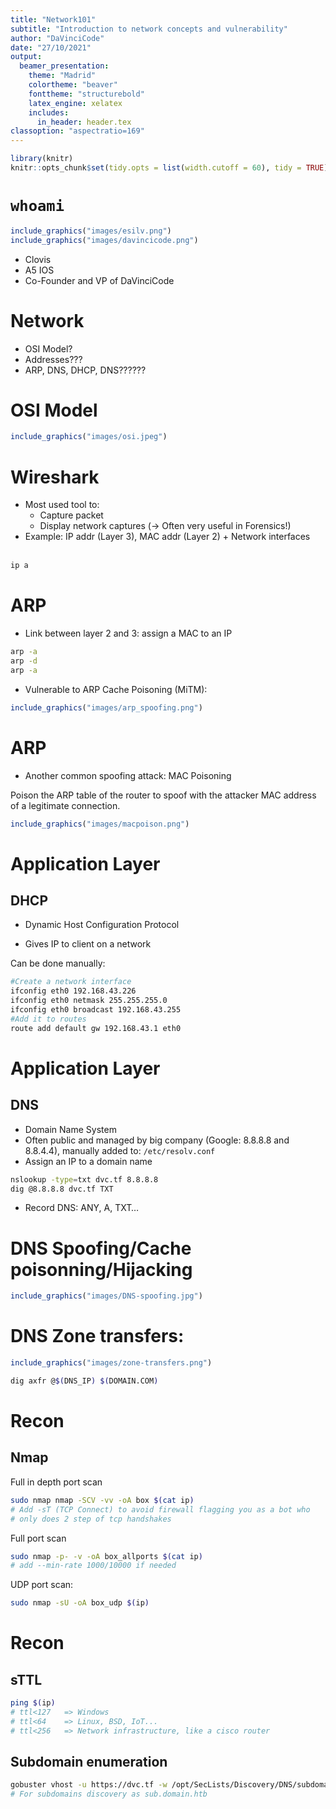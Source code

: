 ```yaml
---
title: "Network101"
subtitle: "Introduction to network concepts and vulnerability"
author: "DaVinciCode"
date: "27/10/2021"
output:
  beamer_presentation:
    theme: "Madrid"
    colortheme: "beaver"
    fonttheme: "structurebold"
    latex_engine: xelatex
    includes:
      in_header: header.tex
classoption: "aspectratio=169"
---
```


```r
library(knitr)
knitr::opts_chunk$set(tidy.opts = list(width.cutoff = 60), tidy = TRUE)
```

# `whoami`

```r
include_graphics("images/esilv.png")
include_graphics("images/davincicode.png")
```

- Clovis
- A5 IOS
- Co-Founder and VP of DaVinciCode

# Network

- OSI Model?
- Addresses???
- ARP, DNS, DHCP, DNS??????


# OSI Model
```r
include_graphics("images/osi.jpeg")
```


# Wireshark

- Most used tool to:
  - Capture packet
  - Display network captures (-> Often very useful in Forensics!)

- Example: IP addr (Layer 3), MAC addr (Layer 2) + Network interfaces\
\
```bash
ip a
```



# ARP

- Link between layer 2 and 3: assign a MAC to an IP

```bash
arp -a
arp -d 
arp -a
```



- Vulnerable to ARP Cache Poisoning (MiTM):

```r
include_graphics("images/arp_spoofing.png")
```


# ARP

- Another common spoofing attack: MAC Poisoning	

Poison the ARP table of the router to spoof with the attacker MAC address of a legitimate connection.

```r
include_graphics("images/macpoison.png")
```



# Application Layer

## DHCP

- Dynamic Host Configuration Protocol

- Gives IP to client on a network

Can be done manually:

```bash
#Create a network interface
ifconfig eth0 192.168.43.226
ifconfig eth0 netmask 255.255.255.0
ifconfig eth0 broadcast 192.168.43.255
#Add it to routes
route add default gw 192.168.43.1 eth0
```

# Application Layer

## DNS

- Domain Name System
- Often public and managed by big company (Google: 8.8.8.8 and 8.8.4.4), manually added to: ``/etc/resolv.conf``
- Assign an IP to a domain name

```bash
nslookup -type=txt dvc.tf 8.8.8.8
dig @8.8.8.8 dvc.tf TXT
```

- Record DNS: ANY, A, TXT...



# DNS Spoofing/Cache poisonning/Hijacking

```r
include_graphics("images/DNS-spoofing.jpg")
```


# DNS Zone transfers:
```r
include_graphics("images/zone-transfers.png")
```

```bash
dig axfr @$(DNS_IP) $(DOMAIN.COM)
```



# Recon

## Nmap

Full in depth port scan

```bash
sudo nmap nmap -SCV -vv -oA box $(cat ip)
# Add -sT (TCP Connect) to avoid firewall flagging you as a bot who
# only does 2 step of tcp handshakes
```

Full port scan

```bash
sudo nmap -p- -v -oA box_allports $(cat ip) 
# add --min-rate 1000/10000 if needed
```


UDP port scan:

```bash
sudo nmap -sU -oA box_udp $(ip)
```

# Recon

## sTTL

```bash
ping $(ip)
# ttl<127 	=> Windows
# ttl<64 	=> Linux, BSD, IoT...
# ttl<256 	=> Network infrastructure, like a cisco router
```

## Subdomain enumeration

```bash
gobuster vhost -u https://dvc.tf -w /opt/SecLists/Discovery/DNS/subdomains 
# For subdomains discovery as sub.domain.htb
```